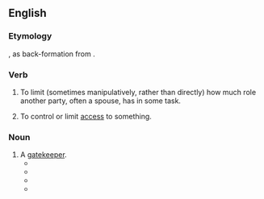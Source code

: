 ==English==

===Etymology===
{{compound|en|gate|keep}}, as back-formation from {{m|en|gatekeeper}}.

===Verb===
{{en-verb|gatekeeps|gatekeeping|gatekept}}

# {{lb|en|sociology}} To limit (sometimes manipulatively, rather than directly) how much role another party, often a spouse, has in some task.
# To control or limit [[access]] to something.

===Noun===
{{en-noun}}
{{rfv|en}}

# A [[gatekeeper]].
#* {{quote-book|title=Wine of Ssatan a Novel of the First Crusade|page=129|author=Laverne Gay|year=1949|passage= Similar remarks had passed the cherry-stained lips a hundred times, and this one was brought on just after the '''gatekeep''' at the north postern of Bull Joy had slyly given the wink behind "her husband's" broad back.}}
#* {{quote-book|title=Dust Devils in the Great Desert|author=Donald M. Hines|year=1969|passage=A gentleman stopped his horse at a toll-gate and not seeing the '''gatekeep''' went into the house.}}
#* {{quote-book|title=Chase the Heart|page=278|author=Maggie Osborne|year=1987|passage=Though there was a moment of anxiety, a generous bribe persuaded the '''gatekeep''' to overlook their expired passports and they rode into Calais.}}
#* {{quote-book|title=A Clever Girl|author=Jeannie Troll|year=2017|passage=“At least those doxies don't fancy themselves the '''gatekeeps''' of God, like the priest.” Margit said.}}